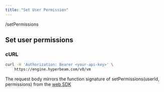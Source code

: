 ```yaml
---
title: "Set User Permission"
---
```


<RequestSimple method="POST">/setPermissions</RequestSimple>

## Set user permissions

### cURL

```bash
curl -H 'Authorization: Bearer <your-api-key>' \
    https://engine.hyperbeam.com/v0/vm
```

The request body mirrors the function signature of setPermissions(userId, permissions) from the [web SDK](https://www.npmjs.com/package/@hyperbeam/web#setting-permissions)
